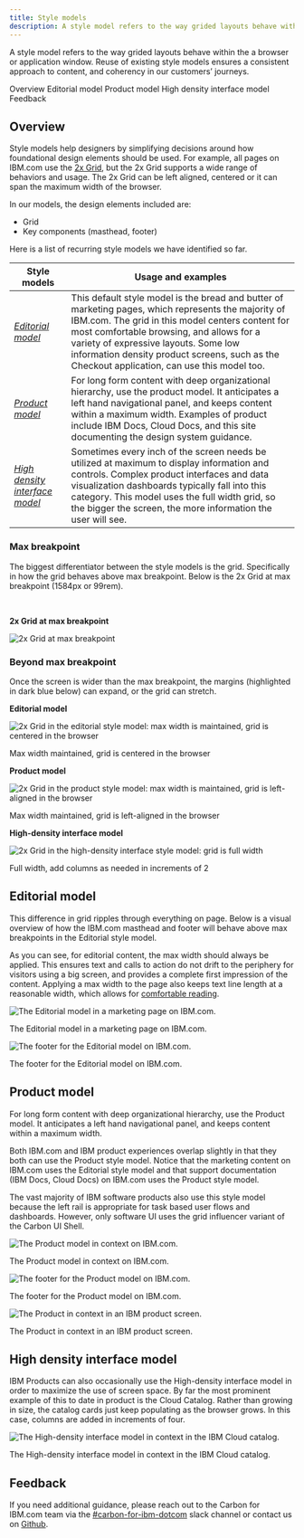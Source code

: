 ```yaml
---
title: Style models
description: A style model refers to the way grided layouts behave within the a browser or application window. Reuse of existing style models ensures a consistent approach to content, and coherency in our customers’ journeys.
---
```


<PageDescription>

A style model refers to the way grided layouts behave within the a browser or application window. Reuse of existing style models ensures a consistent approach to content, and coherency in our customers’ journeys.

</PageDescription>

<AnchorLinks>

<AnchorLink>Overview</AnchorLink>
<AnchorLink>Editorial model</AnchorLink>
<AnchorLink>Product model</AnchorLink>
<AnchorLink>High density interface model</AnchorLink>
<AnchorLink>Feedback</AnchorLink>

</AnchorLinks>

## Overview

Style models help designers by simplifying decisions around how foundational design elements should be used. For example, all pages on IBM.com use the [2x Grid](https://www.carbondesignsystem.com/guidelines/2x-grid/overview/), but the 2x Grid supports a wide range of behaviors and usage. The 2x Grid can be left aligned, centered or it can span the maximum width of the browser.

In our models, the design elements included are:

- Grid
- Key components (masthead, footer)

Here is a list of recurring style models we have identified so far.

| Style models                                                    | Usage and examples                                                                                                                                                                                                                                                                                                                           |
| --------------------------------------------------------------- | -------------------------------------------------------------------------------------------------------------------------------------------------------------------------------------------------------------------------------------------------------------------------------------------------------------------------------------------- |
| [_Editorial model_](#editorial-model)                           | This default style model is the bread and butter of marketing pages, which represents the majority of IBM.com. The grid in this model centers content for most comfortable browsing, and allows for a variety of expressive layouts. Some low information density product screens, such as the Checkout application, can use this model too. |
| [_Product model_](#product-model)                   | For long form content with deep organizational hierarchy, use the product model. It anticipates a left hand navigational panel, and keeps content within a maximum width. Examples of product include IBM Docs, Cloud Docs, and this site documenting the design system guidance.                                                |
| [_High density interface model_](#high-density-interface-model) | Sometimes every inch of the screen needs be utilized at maximum to display information and controls. Complex product interfaces and data visualization dashboards typically fall into this category. This model uses the full width grid, so the bigger the screen, the more information the user will see.                                  |

### Max breakpoint

The biggest differentiator between the style models is the grid. Specifically in how the grid behaves above max breakpoint. Below is the 2x Grid at max breakpoint (1584px or 99rem).

<br />

<Row>
<Column colLg={2} colMd={2}>

**2x Grid at max breakpoint**<br/>

</Column>
<Column colLg={10} colMd={6}>

![2x Grid at max breakpoint](../../images/guidelines/style-models/overview_2x_grid_max.png)

</Column>
</Row>

### Beyond max breakpoint

Once the screen is wider than the max breakpoint, the margins (highlighted in dark blue below) can expand, or the grid can stretch.

<Row>
  <Column colLg={2} colMd={2} colSm={4}>

**Editorial model**

</Column>
  <Column colLg={10} colMd={6} colSm={4}>

![2x Grid in the editorial style model: max width is maintained, grid is centered in the browser](../../images/guidelines/style-models/overview_editorial_style_model.png)

<Caption>Max width maintained, grid is centered in the browser</Caption>

  </Column>
</Row>
<Row>
  <Column colLg={2} colMd={2} colSm={4}>

**Product model**

</Column>
  <Column colLg={10} colMd={6} colSm={4}>

![2x Grid in the product style model: max width is maintained, grid is left-aligned in the browser](../../images/guidelines/style-models/overview_product_style_model.png)

<Caption>Max width maintained, grid is left-aligned in the browser</Caption>

  </Column>
</Row>
<Row>
  <Column colLg={2} colMd={2} colSm={4}>

**High-density interface model**

</Column>
  <Column colLg={10} colMd={6} colSm={4}>

![2x Grid in the high-density interface style model: grid is full width](../../images/guidelines/style-models/overview_hi_density_style_model.png)

<Caption>Full width, add columns as needed in increments of 2</Caption>

  </Column>
</Row>

## Editorial model

This difference in grid ripples through everything on page. Below is a visual overview of how the IBM.com masthead and footer will behave above max breakpoints in the Editorial style model. 

As you can see, for editorial content, the max width should always be applied. This ensures text and calls to action do not drift to the periphery for visitors using a big screen, and provides a complete first impression of the content. Applying a max width to the page also keeps text line length at a reasonable width, which allows for [comfortable reading](https://www.ibm.com/design/language/typography/type-basics/#comfortable-reading).

<Row>
  <Column colLg={6} colMd={4}>

![The Editorial model in a marketing page on IBM.com.](../../images/guidelines/style-models/editorial_style_model_01.png)

<Caption>The Editorial model in a marketing page on IBM.com.</Caption>

  </Column>
  <Column colLg={6} colMd={4}>

![The footer for the Editorial model on IBM.com.](../../images/guidelines/style-models/editorial_style_model_02.png)

<Caption>
  The footer for the Editorial model on IBM.com.
</Caption>

  </Column>
</Row>

## Product model

For long form content with deep organizational hierarchy, use the Product model. It anticipates a left hand navigational panel, and keeps content within a maximum width. 

Both IBM.com and IBM product experiences overlap slightly in that they both can use the Product style model. Notice that the marketing content on IBM.com uses the Editorial style model and that support documentation (IBM Docs, Cloud Docs) on IBM.com uses the Product style model. 

The vast majority of IBM software products also use this style model because the left rail is appropriate for task based user flows and dashboards.  However, only software UI uses the grid influencer variant of the Carbon UI Shell.

<Row>
  <Column colLg={6} colMd={4}>

![The Product model in context on IBM.com.](../../images/guidelines/style-models/product_style_model_01.png)

<Caption>The Product model in context on IBM.com.</Caption>

  </Column>
  <Column colLg={6} colMd={4}>

![The footer for the Product model on IBM.com.](../../images/guidelines/style-models/product_style_model_02.png)

<Caption>The footer for the Product model on IBM.com.</Caption>

  </Column>
</Row>
<Row>
  <Column colLg={6} colMd={4}>

![The Product in context in an IBM product screen.](../../images/guidelines/style-models/product_style_model_03.png)

<Caption>The Product in context in an IBM product screen.</Caption>

  </Column>
</Row>

## High density interface model

IBM Products can also occasionally use the High-density interface model in order to maximize the use of screen space. By far the most prominent example of this to date in product is the Cloud Catalog. Rather than growing in size, the catalog cards just keep populating as the browser grows. In this case, columns are added in increments of four. 

<Row>
  <Column colLg={6} colMd={4}>

![The High-density interface model in context in the IBM Cloud catalog.](../../images/guidelines/style-models/hi-density_style_model.png)

<Caption>The High-density interface model in context in the IBM Cloud catalog.</Caption>

  </Column>
</Row>

## Feedback

If you need additional guidance, please reach out to the Carbon for IBM.com team via the [#carbon-for-ibm-dotcom](https://cognitive-app.slack.com/archives/C2PLX8GQ6) slack channel or contact us on [Github](https://github.com/carbon-design-system/carbon-for-ibm-dotcom/issues/new?assignees=&labels=question&projects=&template=question.yaml&title=%5BYOUR+TITLE%5D%3A+Brief+description).
